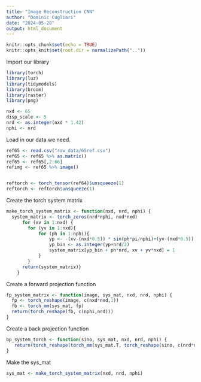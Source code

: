 ```yaml
---
title: "Image Reconstruction CNN"
author: "Dominic Cugliari"
date: "2024-05-28"
output: html_document
---
```


```r
knitr::opts_chunk$set(echo = TRUE)
knitr::opts_knit$set(root.dir = normalizePath(".."))
```


Import our library

```r
library(torch)
library(luz)
library(tidymodels)
library(broom)
library(raster)
library(png)
```

```r
nxd <- 65
disp_scale <- 5
nrd <- as.integer(nxd * 1.42)
nphi <- nrd
```


Load in our data we need.

```r
ref65 <- read.csv("raw_data/65ref.csv")
ref65 <- ref65 %>% as.matrix()
ref65 <- ref65[,2:66]
refimg <- ref65 %>% image()



```


```r
reftorch <- torch_tensor(ref64)$unsqueeze(1)
reftorch <- reftorch$unsqueeze(1)
```

Create the torch system matrix

```r
make_torch_system_matrix <- function(nxd, nrd, nphi) {
  system_matrix <- torch_zeros(nrd*nphi, nxd*nxd)
      for (xv in 1:nxd) { 
        for (yv in 1:nxd){
            for (ph in 1:nphi){
                yp <- -(xv-(nxd*0.5)) * sin(ph*pi/nphi)+(yv-(nxd*0.5)) * cos(ph*pi/nphi)
                yp_bin <- as.integer(yp+nrd/2)
                system_matrix[yp_bin + ph*nrd, xv + yv*nxd] = 1
            }
        }
      return(system_matrix)}
    }
```

Create a forward projection function

```r
fp_system_matrix <- function(image, sys_mat, nxd, nrd, nphi) {
  fp <- torch_reshape(image, c(nxd*nxd,1))
  fb <- torch_mm(sys_mat, fp)
  return(torch_reshape(fb, c(nphi,nrd)))
}
```

Create a back projection function

```r
bp_system_torch <- function(sino, sys_mat, nxd, nrd, nphi) {
   return(torch_reshape(torch_mm(sys_mat.T, torch_reshape(sino, c(nrd*nphi,1))), c(nxd,nxd)))
}

```

Make the sys_mat

```r
sys_mat <- make_torch_system_matrix(nxd, nrd, nphi)
```

